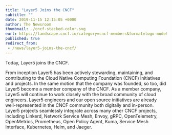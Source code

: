 ---
title: "Layer5 Joins the CNCF"
subtitle: ""
date: 2019-11-15 12:15:05 +0000
author: The Newsroom
thumbnail: ./cncf-stacked-color.svg
eurl: https://landscape.cncf.io/category=cncf-members&format=logo-mode&grouping=category&selected=layer5-member&embed=yes
published: true
redirect_from:
 - /news/layer5-joins-the-cncf/
---


<NewsWrapper>
Today, Layer5 joins the CNCF.

From inception Layer5 has been actively stewarding, maintaining, and contributing to the Cloud Native Computing Foundation (CNCF) initiatives and projects. In the same motion that the company was founded, so too, did Layer5 become a member company of the CNCF. As a member company, Layer5 will continue to work closely with the broad community of cloud engineers. Layer5 engineers and our open source initiatives are already well-represented in the CNCF community both digitally and in-person. <br/>
Layer5 projects seamlessly integrate across many other CNCF projects, including Linkerd, Network Service Mesh, Envoy, gRPC, OpenTelemetry, OpenMetrics, Prometheus, Open Policy Agent, Kuma, Service Mesh Interface, Kubernetes, Helm, and Jaeger.<br/>
</NewsWrapper>
